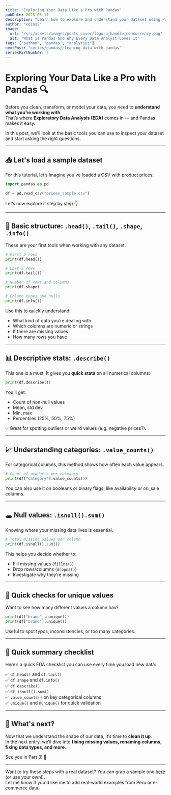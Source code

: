 ```yaml
---
title: "Exploring Your Data Like a Pro with Pandas"
pubDate: 2025-05-11
description: "Learn how to explore and understand your dataset using Pandas. From `.head()` to `.describe()` and `.value_counts()`, this post walks you through the essential tools."
author: "coins5"
image:
  url: "/src/assets/images/posts_cover/loguru_handle_concurrency.png"
  alt: "What is Pandas and Why Every Data Analyst Loves It"
tags: ["python", "pandas", "analytics"]
nextPost: "series/pandas/cleaning-data-with-pandas"
seriesPartNumber: 2
---
```


# Exploring Your Data Like a Pro with Pandas 🔍

Before you clean, transform, or model your data, you need to **understand what you’re working with**.  
That’s where **Exploratory Data Analysis (EDA)** comes in — and Pandas makes it easy.

In this post, we’ll look at the basic tools you can use to inspect your dataset and start asking the right questions.

---

## 📥 Let's load a sample dataset

For this tutorial, let’s imagine you’ve loaded a CSV with product prices:

```python
import pandas as pd

df = pd.read_csv("prices_sample.csv")
```

Let’s now explore it step by step 👇

---

## 🧱 Basic structure: `.head()`, `.tail()`, `.shape`, `.info()`

These are your first tools when working with any dataset.

```python
# First 5 rows
print(df.head())

# Last 5 rows
print(df.tail())

# Number of rows and columns
print(df.shape)

# Column types and nulls
print(df.info())
```

Use this to quickly understand:

- What kind of data you’re dealing with
- Which columns are numeric or strings
- If there are missing values
- How many rows you have

---

## 📊 Descriptive stats: `.describe()`

This one is a must. It gives you **quick stats** on all numerical columns:

```python
print(df.describe())
```

You’ll get:

- Count of non-null values
- Mean, std dev
- Min, max
- Percentiles (25%, 50%, 75%)

💡 Great for spotting outliers or weird values (e.g. negative prices?).

---

## 📈 Understanding categories: `.value_counts()`

For categorical columns, this method shows how often each value appears.

```python
# Count of products per category
print(df["category"].value_counts())
```

You can also use it on booleans or binary flags, like availability or on_sale columns.

---

## 🕳️ Null values: `.isnull().sum()`

Knowing where your missing data lives is essential.

```python
# Total missing values per column
print(df.isnull().sum())
```

This helps you decide whether to:

- Fill missing values (`fillna()`)
- Drop rows/columns (`dropna()`)
- Investigate why they’re missing

---

## 🧪 Quick checks for unique values

Want to see how many different values a column has?

```python
print(df["brand"].nunique())
print(df["brand"].unique())
```

Useful to spot typos, inconsistencies, or too many categories.

---

## 🚀 Quick summary checklist

Here’s a quick EDA checklist you can use every time you load new data:

✅ `df.head()` and `df.tail()`  
✅ `df.shape` and `df.info()`  
✅ `df.describe()`  
✅ `df.isnull().sum()`  
✅ `value_counts()` on key categorical columns  
✅ `unique()` and `nunique()` for quick validation

---

## 📌 What's next?

Now that we understand the shape of our data, it’s time to **clean it up**.  
In the next entry, we’ll dive into **fixing missing values, renaming columns, fixing data types, and more**.

See you in Part 3! 🧼

---

Want to try these steps with a real dataset? You can grab a sample one [here](#) (or use your own!).  
Let me know if you'd like me to add real-world examples from Peru or e-commerce data.
